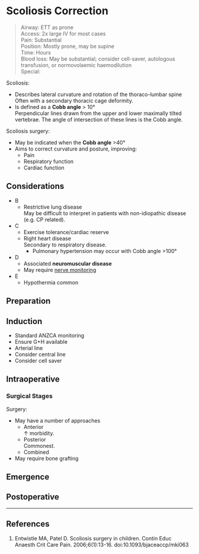 # Scoliosis Correction

>Airway: ETT as prone <br>
>Access: 2x large IV for most cases <br>
>Pain: Substantial <br>
>Position: Mostly prone, may be supine <br>
>Time: Hours <br>
>Blood loss: May be substantial; consider cell-saver, autologous transfusion, or normovolaemic haemodilution<br>
>Special:

Scoliosis:

* Describes lateral curvature and rotation of the thoraco-lumbar spine  
Often with a secondary thoracic cage deformity.
* Is defined as a **Cobb angle** > 10°  
Perpendicular lines drawn from the upper and lower maximally tilted vertebrae. The angle of intersection of these lines is the Cobb angle.

Scoliosis surgery:

* May be indicated when the **Cobb angle** >40°
* Aims to correct curvature and posture, improving:
	* Pain
	* Respiratory function
	* Cardiac function


## Considerations

* B
	* Restrictive lung disease  
	May be difficult to interpret in patients with non-idiopathic disease (e.g. CP related).
* C
	* Exercise tolerance/cardiac reserve
	* Right heart disease  
	Secondary to respiratory disease.
		* Pulmonary hypertension may occur with Cobb angle >100°
* D
	* Associated **neuromuscular disease**
	* May require [nerve monitoring](/anaesthesia/periop/nerve-integrity.md)
* E
	* Hypothermia common

## Preparation


## Induction

* Standard ANZCA monitoring
* Ensure G+H available
* Arterial line
* Consider central line
* Consider cell saver

## Intraoperative

### Surgical Stages

Surgery:

* May have a number of approaches
	* Anterior  
	↑ morbidity.
	* Posterior  
	Commonest.
	* Combined
* May require bone grafting

## Emergence

## Postoperative


---

## References

1. Entwistle MA, Patel D. Scoliosis surgery in children. Contin Educ Anaesth Crit Care Pain. 2006;6(1):13-16. doi:10.1093/bjaceaccp/mki063

